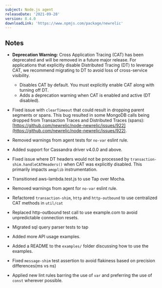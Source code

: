 ```yaml
---
subject: Node.js agent
releaseDate: '2021-09-28'
version: 8.4.0
downloadLink: 'https://www.npmjs.com/package/newrelic'
---
```


## Notes

* **Deprecation Warning:** Cross Application Tracing (CAT) has been deprecated and will be removed in a future major release. For applications that explicitly disable Distributed Tracing (DT) to leverage CAT, we recommend migrating to DT to avoid loss of cross-service visibility.
  * Disables CAT by default. You must explicitly enable CAT along with turning off DT.
  * Adds a deprecation warning when CAT is enabled and active (DT disabled).

* Fixed issue with `clearTimeout` that could result in dropping parent segments or spans.
  This bug resulted in some MongoDB calls being dropped from Transaction Traces and Distributed Traces (spans): [https://github.com/newrelic/node-newrelic/issues/922](https://github.com/newrelic/node-newrelic/issues/922).

* Removed warnings from agent tests for `no-var` eslint rule.

* Added support for Cassandra driver v4.0.0 and above.

* Fixed issue where DT headers would not be processed by `transaction-shim.handleCATHeaders()` when CAT was explicitly disabled. This primarily impacts `amqplib` instrumentation.

* Transitioned aws-lambda.test.js to use Tap over Mocha.

* Removed warnings from agent for `no-var` eslint rule.

* Refactored `transaction-shim`, `http` and `http-outbound` to use centralized CAT methods in `util/cat`

* Replaced http-outbound test call to use example.com to avoid unpredictable connection resets.

* Migrated sql query parser tests to tap

* Added more API usage examples.

* Added a README to the `examples/` folder discussing how to use the examples.

* Fixed `message-shim` test assertion to avoid flakiness based on precision differences(ms vs ns)

* Applied new lint rules barring the use of `var` and preferring the use of `const` wherever possible.
